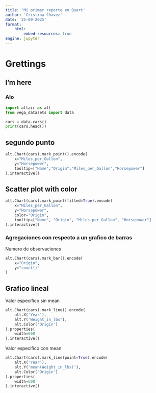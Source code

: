 ```yaml
---
title: 'Mi primer reporte en Quart'
author: 'Cristina Chavez'
date: '25-09-2025'
format:
    html:
        embed-resources: true
engine: jupyter
---
```

# Grettings

## I'm here

### Alo
```python
import altair as alt
from vega_datasets import data

cars = data.cars()
print(cars.head())
```

## segundo punto

```python
alt.Chart(cars).mark_point().encode(
    x="Miles_per_Gallon",
    y="Horsepower",
    tooltip=["Name","Origin","Miles_per_Gallon","Horsepower"]
).interactive()
```


## Scatter plot with color 


```python
alt.Chart(cars).mark_point(filled=True).encode(
    x="Miles_per_Gallon",
    y="Horsepower",
    color="Origin",
    tooltip=["Name", "Origin", "Miles_per_Gallon", "Horsepower"]
).interactive()
```

### Agregaciones con respecto a un grafico de barras


Numero de observaciones 

```python
alt.Chart(cars).mark_bar().encode(
    x="Origin",
    y="count()"
)
```

## Grafico lineal

Valor especifico sin mean
```python
alt.Chart(cars).mark_line().encode(
    alt.X('Year'),
    alt.Y('Weight_in_lbs'),
    alt.Color('Origin')
).properties(
    width=600
).interactive()
```


Valor especifico con mean
```python
alt.Chart(cars).mark_line(point=True).encode(
    alt.X('Year'),
    alt.Y('mean(Weight_in_lbs)'),
    alt.Color('Origin')
).properties(
    width=600
).interactive() 
```